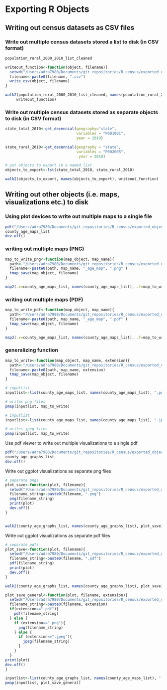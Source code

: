 # Exporting R Objects

## Writing out census datasets as CSV files 

### Write out multiple census datasets stored a list to disk (in CSV format)

```r
population_rural_2000_2010_list_cleaned
```

```r
writeout_function<-function(object, filename){
  setwd("/Users/adra7980/Documents/git_repositories/R_census/exported_objects/exported_datasets")
  filename<-paste0(filename, ".csv")
  write_csv(object, filename)
}

walk2(population_rural_2000_2010_list_cleaned, names(population_rural_2000_2010_list_cleaned), 
     writeout_function)
```


### Write out multiple census datasets stored as separate objects to disk (in CSV format)

```r
state_total_2010<-get_decennial(geography="state", 
                                variables = "P001001",
                                year = 2010)

state_rural_2010<-get_decennial(geography = "state", 
                                variables = "P002005",
                                 year = 2010)

```


```r
# put objects to export in a named list
objects_to_export<-lst(state_total_2010, state_rural_2010)

walk2(objects_to_export, names(objects_to_export), writeout_function)
```


## Writing out other objects (i.e. maps, visualizations etc.) to disk

### Using plot devices to write out multiple maps to a single file

```r
pdf("/Users/adra7980/Documents/git_repositories/R_census/exported_objects/visualizations/age_maps.pdf")
county_age_maps_list
dev.off()
```

### writing out multiple maps (PNG)

```r
map_to_write_png<-function(map_object, map_name){
  path<-"/Users/adra7980/Documents/git_repositories/R_census/exported_objects/visualizations/"
  filename<-paste0(path, map_name, "_age_map", ".png" )
  tmap_save(map_object, filename)
}

map2(.x=county_age_maps_list, names(county_age_maps_list), .f=map_to_write_png)
```

### writing out multiple maps (PDF)

```r
map_to_write_pdf<-function(map_object, map_name){
  path<-"/Users/adra7980/Documents/git_repositories/R_census/exported_objects/visualizations/"
  filename<-paste0(path, map_name, "_age_map", ".pdf" )
  tmap_save(map_object, filename)
}

map2(.x=county_age_maps_list, names(county_age_maps_list), .f=map_to_write_pdf)
```


### generalizing function

```r
map_to_write<-function(map_object, map_name, extension){
  path<-"/Users/adra7980/Documents/git_repositories/R_census/exported_objects/visualizations/"
  filename<-paste0(path, map_name, extension)
  tmap_save(map_object, filename)
}

# inputlist
inputlist<-list(county_age_maps_list, names(county_age_maps_list), ".png")

# writes png files
pmap(inputlist, map_to_write)

# inputlist
inputlist<-list(county_age_maps_list, names(county_age_maps_list), ".jpeg")

# writes jpeg files
pmap(inputlist, map_to_write)

```


Use pdf viewer to write out multiple visualizations to a single pdf
```r
pdf("/Users/adra7980/Documents/git_repositories/R_census/exported_objects/visualizations/age_viz.pdf")
county_age_graphs_list
dev.off()
```

Write out ggplot visualizations as separate png files 
```r
# separate pngs
plot_save<-function(plot, filename){
  setwd("/Users/adra7980/Documents/git_repositories/R_census/exported_objects/visualizations")
  filename_string<-paste0(filename, ".png")
  png(filename_string)
  print(plot)
  dev.off()
}


walk2(county_age_graphs_list, names(county_age_graphs_list), plot_save)

```


Write out ggplot visualizations as separate pdf files 

```r
# separate pdfs 
plot_save<-function(plot, filename){
  setwd("/Users/adra7980/Documents/git_repositories/R_census/exported_objects/visualizations")
  filename_string<-paste0(filename, ".pdf")
  pdf(filename_string)
  print(plot)
  dev.off()
}

walk2(county_age_graphs_list, names(county_age_graphs_list), plot_save)
```


```r
plot_save_general<-function(plot, filename, extension){
  setwd("/Users/adra7980/Documents/git_repositories/R_census/exported_objects/visualizations")
  filename_string<-paste0(filename, extension)
  if(extension==".pdf"){
    pdf(filename_string)
  } else {
    if (extension==".png"){
      png(filename_string)
    } else {
      if (extension==".jpeg"){
        jpeg(filename_string)
      }
    }
  }
print(plot)
dev.off()
}

inputlist<-list(county_age_graphs_list, names(county_age_maps_list), ".jpeg")
pmap(inputlist, plot_save_general)

```











